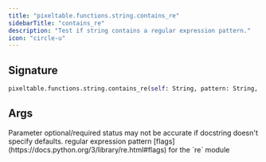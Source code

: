 ```yaml
---
title: "pixeltable.functions.string.contains_re"
sidebarTitle: "contains_re"
description: "Test if string contains a regular expression pattern."
icon: "circle-u"
---
```

## Signature

```python
pixeltable.functions.string.contains_re(self: String, pattern: String, flags: Int) -> Bool
```

## Args

<Note>
Parameter optional/required status may not be accurate if docstring doesn't specify defaults.
</Note>

<ParamField path="pattern" type="String" required>
  regular expression pattern


</ParamField>

<ParamField path="flags" type="Int" required>
  [flags](https://docs.python.org/3/library/re.html#flags) for the `re` module


</ParamField>

